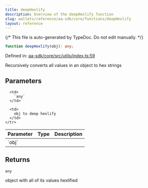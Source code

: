 ```yaml
---
title: deepHexlify
description: Overview of the deepHexlify function
slug: wallets/reference/aa-sdk/core/functions/deepHexlify
layout: reference
---
```


{/* This file is auto-generated by TypeDoc. Do not edit manually. */}

```ts
function deepHexlify(obj): any;
```

Defined in: [aa-sdk/core/src/utils/index.ts:59](https://github.com/alchemyplatform/aa-sdk/blob/ad165355d980f9a16dd388088895bfc851df8656/aa-sdk/core/src/utils/index.ts#L59)

Recursively converts all values in an object to hex strings

## Parameters

<table>
  <thead>
    <tr>
      <th align="left">Parameter</th>
      <th align="left">Type</th>
      <th align="left">Description</th>
    </tr>
  </thead>

  <tbody>
    <tr>
      <td>
        `obj`
      </td>

      <td>
        `any`
      </td>

      <td>
        obj to deep hexlify
      </td>
    </tr>

  </tbody>
</table>

## Returns

`any`

object with all of its values hexlified
